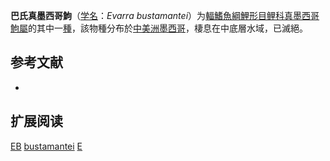 {{speciesbox
| status = EX
| status_system = IUCN3.1
| status_ref = <ref>{{cite iucn |author=Mejía Guerrero, O. |year=2019 |title=''Evarra bustamantei'' |volume=2019 |page=e.T8431A3145702 |doi=10.2305/IUCN.UK.2019-2.RLTS.T8431A3145702.en |access-date=10 February 2020}}</ref>
| genus = Evarra
| species = bustamantei
| authority = Navarro, 1955
| synonyms = 
}}

'''巴氏真墨西哥鮈'''（[[学名|学名]]：''Evarra bustamantei''）为[[輻鰭魚綱|輻鰭魚綱]][[鯉形目|鯉形目]][[鲤科|鲤科]][[真墨西哥鮈屬|真墨西哥鮈屬]]的其中一[[種|種]]，該物種分布於[[中美洲|中美洲]][[墨西哥|墨西哥]]，棲息在中底層水域，已滅絕。

== 参考文献 ==
{{Reflist}}
*{{FishBase_species|genus=Evarra|species=bustamantei|year=2012|month=1}}

== 扩展阅读 ==
{{refbegin}}
{{wikispecies-inline|Evarra bustamantei|巴氏真墨西哥鮈}}
{{refend}}
{{Taxonbar|from=Q307718}}

[[Category:IUCN紅色名錄絕滅物種|EB]]
[[Category:真墨西哥鮈屬|bustamantei]]
[[Category:1955年描述的魚類|E]]

{{鯉形目小作品}}